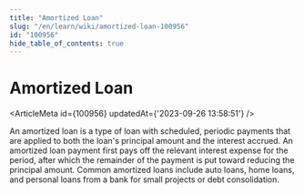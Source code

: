 ```yaml
---
title: "Amortized Loan"
slug: "/en/learn/wiki/amortized-loan-100956"
id: "100956"
hide_table_of_contents: true
---
```



# Amortized Loan

<ArticleMeta id={100956} updatedAt={'2023-09-26 13:58:51'} />
<div className='border-solid border-b border-t-0 my-4 border-[var(--ifm-color-gray-300)]' />

An amortized loan is a type of loan with scheduled, periodic payments that are applied to both the loan's principal amount and the interest accrued. An amortized loan payment first pays off the relevant interest expense for the period, after which the remainder of the payment is put toward reducing the principal amount. Common amortized loans include auto loans, home loans, and personal loans from a bank for small projects or debt consolidation.
